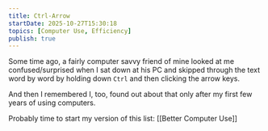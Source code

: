 ```yaml
---
title: Ctrl-Arrow
startDate: 2025-10-27T15:30:18
topics: [Computer Use, Efficiency]
publish: true
---
```


Some time ago, a fairly computer savvy friend of mine looked at me confused/surprised when I sat down at his PC and skipped through the text word by word by holding down `Ctrl` and then clicking the arrow keys.

And then I remembered I, too, found out about that only after my first few years of using computers.

Probably time to start my version of this list: [[Better Computer Use]]
